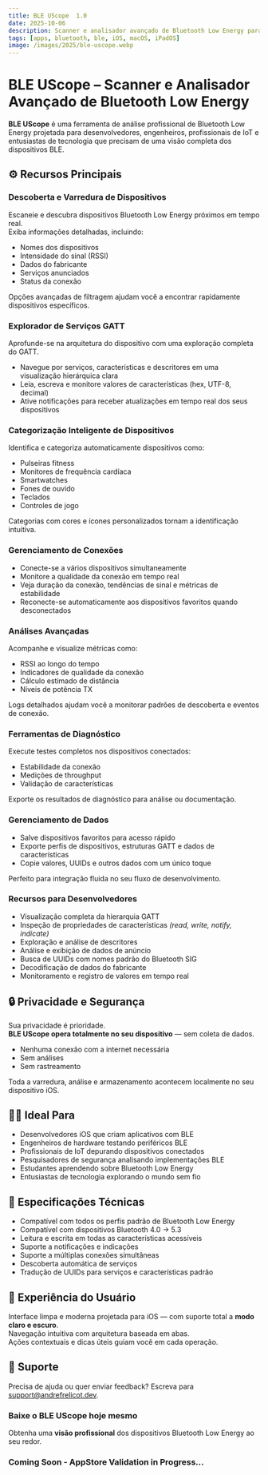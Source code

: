 ```yaml
---
title: BLE UScope  1.0
date: 2025-10-06  
description: Scanner e analisador avançado de Bluetooth Low Energy para iOS/iPadOS e macOS (Catalyst).  
tags: [apps, bluetooth, ble, iOS, macOS, iPadOS]  
image: /images/2025/ble-uscope.webp
---
```


<ThemeImage
  lightSrc="/images/2025/ble-uscope.webp"
  darkSrc="/images/2025/ble-uscope.webp"
  alt="BLE UScope App Screenshot"
  width={800}
  height={600}
  priority={true}
/>

# **BLE UScope – Scanner e Analisador Avançado de Bluetooth Low Energy**

**BLE UScope** é uma ferramenta de análise profissional de Bluetooth Low Energy projetada para desenvolvedores, engenheiros, profissionais de IoT e entusiastas de tecnologia que precisam de uma visão completa dos dispositivos BLE.


## ⚙️ Recursos Principais

### **Descoberta e Varredura de Dispositivos**
Escaneie e descubra dispositivos Bluetooth Low Energy próximos em tempo real.  
Exiba informações detalhadas, incluindo:
- Nomes dos dispositivos  
- Intensidade do sinal (RSSI)  
- Dados do fabricante  
- Serviços anunciados  
- Status da conexão  

Opções avançadas de filtragem ajudam você a encontrar rapidamente dispositivos específicos.


### **Explorador de Serviços GATT**
Aprofunde-se na arquitetura do dispositivo com uma exploração completa do GATT.  
- Navegue por serviços, características e descritores em uma visualização hierárquica clara  
- Leia, escreva e monitore valores de características (hex, UTF-8, decimal)  
- Ative notificações para receber atualizações em tempo real dos seus dispositivos  


### **Categorização Inteligente de Dispositivos**
Identifica e categoriza automaticamente dispositivos como:
- Pulseiras fitness  
- Monitores de frequência cardíaca  
- Smartwatches  
- Fones de ouvido  
- Teclados  
- Controles de jogo  

Categorias com cores e ícones personalizados tornam a identificação intuitiva.


### **Gerenciamento de Conexões**
- Conecte-se a vários dispositivos simultaneamente  
- Monitore a qualidade da conexão em tempo real  
- Veja duração da conexão, tendências de sinal e métricas de estabilidade  
- Reconecte-se automaticamente aos dispositivos favoritos quando desconectados  


### **Análises Avançadas**
Acompanhe e visualize métricas como:
- RSSI ao longo do tempo  
- Indicadores de qualidade da conexão  
- Cálculo estimado de distância  
- Níveis de potência TX  

Logs detalhados ajudam você a monitorar padrões de descoberta e eventos de conexão.


### **Ferramentas de Diagnóstico**
Execute testes completos nos dispositivos conectados:
- Estabilidade da conexão  
- Medições de throughput  
- Validação de características  

Exporte os resultados de diagnóstico para análise ou documentação.


### **Gerenciamento de Dados**
- Salve dispositivos favoritos para acesso rápido  
- Exporte perfis de dispositivos, estruturas GATT e dados de características  
- Copie valores, UUIDs e outros dados com um único toque  

Perfeito para integração fluida no seu fluxo de desenvolvimento.


### **Recursos para Desenvolvedores**
- Visualização completa da hierarquia GATT  
- Inspeção de propriedades de características *(read, write, notify, indicate)*  
- Exploração e análise de descritores  
- Análise e exibição de dados de anúncio  
- Busca de UUIDs com nomes padrão do Bluetooth SIG  
- Decodificação de dados do fabricante  
- Monitoramento e registro de valores em tempo real  


## 🔒 Privacidade e Segurança
Sua privacidade é prioridade.  
**BLE UScope opera totalmente no seu dispositivo** — sem coleta de dados.  
- Nenhuma conexão com a internet necessária  
- Sem análises  
- Sem rastreamento  

Toda a varredura, análise e armazenamento acontecem localmente no seu dispositivo iOS.


## 👩‍💻 Ideal Para
- Desenvolvedores iOS que criam aplicativos com BLE  
- Engenheiros de hardware testando periféricos BLE  
- Profissionais de IoT depurando dispositivos conectados  
- Pesquisadores de segurança analisando implementações BLE  
- Estudantes aprendendo sobre Bluetooth Low Energy  
- Entusiastas de tecnologia explorando o mundo sem fio  


## 🧠 Especificações Técnicas
- Compatível com todos os perfis padrão de Bluetooth Low Energy  
- Compatível com dispositivos Bluetooth 4.0 → 5.3  
- Leitura e escrita em todas as características acessíveis  
- Suporte a notificações e indicações  
- Suporte a múltiplas conexões simultâneas  
- Descoberta automática de serviços  
- Tradução de UUIDs para serviços e características padrão  


## 🎨 Experiência do Usuário
Interface limpa e moderna projetada para iOS — com suporte total a **modo claro e escuro**.  
Navegação intuitiva com arquitetura baseada em abas.  
Ações contextuais e dicas úteis guiam você em cada operação.


## 🛟 Suporte
Precisa de ajuda ou quer enviar feedback? Escreva para [support@andrefrelicot.dev](mailto:support@andrefrelicot.dev).


### **Baixe o BLE UScope hoje mesmo**  
Obtenha uma **visão profissional** dos dispositivos Bluetooth Low Energy ao seu redor.

### Coming Soon - AppStore Validation in Progress...
